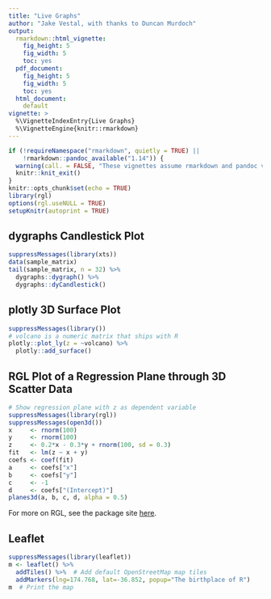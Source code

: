 ```yaml
---
title: "Live Graphs"
author: "Jake Vestal, with thanks to Duncan Murdoch"
output:
  rmarkdown::html_vignette:
    fig_height: 5
    fig_width: 5
    toc: yes
  pdf_document:
    fig_height: 5
    fig_width: 5
    toc: yes
  html_document:
    default
vignette: >
  %\VignetteIndexEntry{Live Graphs}
  %\VignetteEngine{knitr::rmarkdown}
---
```


```r
if (!requireNamespace("rmarkdown", quietly = TRUE) ||
    !rmarkdown::pandoc_available("1.14")) {
  warning(call. = FALSE, "These vignettes assume rmarkdown and pandoc version 1.14.  These were not found. Older versions will not work.")
  knitr::knit_exit()
}
knitr::opts_chunk$set(echo = TRUE)
library(rgl)
options(rgl.useNULL = TRUE)
setupKnitr(autoprint = TRUE)
```

## dygraphs Candlestick Plot
```r
suppressMessages(library(xts))
data(sample_matrix)
tail(sample_matrix, n = 32) %>%
  dygraphs::dygraph() %>%
  dygraphs::dyCandlestick()
```

## plotly 3D Surface Plot
```r
suppressMessages(library())
# volcano is a numeric matrix that ships with R
plotly::plot_ly(z = ~volcano) %>%
  plotly::add_surface()
```

## RGL Plot of a Regression Plane through 3D Scatter Data
```r
# Show regression plane with z as dependent variable
suppressMessages(library(rgl))
suppressMessages(open3d())
x     <- rnorm(100)
y     <- rnorm(100)
z     <- 0.2*x - 0.3*y + rnorm(100, sd = 0.3)
fit   <- lm(z ~ x + y)
coefs <- coef(fit)
a     <- coefs["x"]
b     <- coefs["y"]
c     <- -1
d     <- coefs["(Intercept)"]
planes3d(a, b, c, d, alpha = 0.5)
```
For more on RGL, see the package site [here](https://github.com/cran/rgl).

## Leaflet
```r
suppressMessages(library(leaflet))
m <- leaflet() %>%
  addTiles() %>%  # Add default OpenStreetMap map tiles
  addMarkers(lng=174.768, lat=-36.852, popup="The birthplace of R")
m  # Print the map
```

